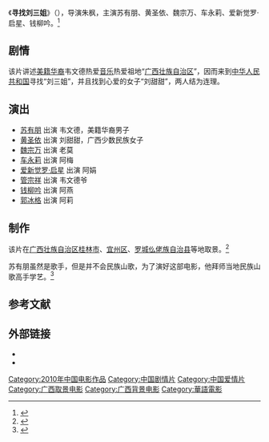 {{Otheruses|subject=朱枫执导的电影《寻找刘三姐》|other=其他同名条目|寻找刘三姐}}
{{电影信息框
| 片名     = 寻找刘三姐
| 电影原名 = ''{{lang|en|A Singing Fairy}}''
| 图像     = A Singing Fairy poster.jpg
| 图像说明 = 海报
| 导演     = [[朱枫|朱枫]]
| 监制     = 匡达蔼、吴亚康、郑首元、林忠文、王婷鸿
| 制片     = 彭钢、郑锦浩
| 编剧     = 未水、齐昕、宋邕江、黄柯云
| 剧本     = 
| 原著     = 
| 主演     = 苏有朋<br>黄圣依<br>魏宗万<br>车永莉<br>爱新觉罗·启星<br>钱柳吟
| 主题曲   = 
| 片头曲   = 
| 片尾曲   = 
| 配乐     = 苏聪、刘思军
| 摄影     = 赵永华
| 剪辑     = 于广潼
| 制片商   = [[广西电影制片厂|广西电影制片厂]]<br>电影频道节目中心<br>广西金鑫影视文化传播有限公司<br>广西卓艺影视文化发展有限公司
| 发行商   = 中国电影集团公司
| 上映日期 = {{Film date|2010|4|30|中国大陆}}
| 片长     = 88分钟
| 产地     = {{CHNML}}
| 语言     = 普通话
| 预算     = 
| 票房     = 
| 前集     = 
| 续集     = 
}}
《'''寻找刘三姐'''》（{{lang-en|''A Singing Fairy''}}），导演朱枫，主演苏有朋、黄圣依、魏宗万、车永莉、爱新觉罗·启星、钱柳吟。<ref>{{cite web |url=http://ent.qq.com/a/20100430/000305.htm |title=《寻找刘三姐》今上映 苏有朋领衔传说新篇章 |date=2010-04-30 |accessdate=2014-03-15 |work=腾讯网 |archive-date=2020-10-25 |archive-url=https://web.archive.org/web/20201025025016/https://ent.qq.com/a/20100430/000305.htm |dead-url=no }}</ref>

== 剧情 ==
该片讲述[[美籍华裔|美籍华裔]]韦文德热爱[[音乐|音乐]]热爱祖地“[[广西壮族自治区|广西壮族自治区]]”，因而来到[[中华人民共和国|中华人民共和国]]寻找“刘三姐”，并且找到心爱的女子“刘甜甜”，两人结为连理。

== 演出 ==
*[[苏有朋|苏有朋]] 出演 韦文德，美籍华裔男子
*[[黄圣依|黄圣依]] 出演 刘甜甜，广西少数民族女子
*[[魏宗万|魏宗万]] 出演 老莫 
*[[车永莉|车永莉]] 出演 阿梅 
*[[爱新觉罗·启星|爱新觉罗·启星]] 出演 阿娟
*[[管宗祥|管宗祥]] 出演 韦文德爷
*[[钱柳吟|钱柳吟]] 出演 阿燕
*[[郭冰格|郭冰格]] 出演 阿莉

== 制作 ==
该片在[[广西壮族自治区|广西壮族自治区]][[桂林市|桂林市]]、[[宜州区|宜州区]]、[[罗城仫佬族自治县|罗城仫佬族自治县]]等地取景。<ref>{{cite web |url=http://ent.qq.com/a/20100429/000600.htm |title=《寻找刘三姐》首映 苏有朋黄圣依“终成眷属” |date=2010-04-29 |accessdate=2014-03-15 |work=腾讯网 |archive-date=2020-10-26 |archive-url=https://web.archive.org/web/20201026082024/https://ent.qq.com/a/20100429/000600.htm |dead-url=no }}</ref>

苏有朋虽然是歌手，但是并不会民族山歌，为了演好这部电影，他拜师当地民族山歌高手学艺。<ref>{{cite web |url=http://ent.qq.com/a/20100424/000081.htm |title=《寻找刘三姐》举行首映会 苏有朋现场飙山歌 |date=2010-01=4-24 |accessdate=2014-03-15 |work=腾讯网 |archive-date=2020-10-31 |archive-url=https://web.archive.org/web/20201031025134/https://ent.qq.com/a/20100424/000081.htm |dead-url=no }}</ref>

==参考文献==
{{reflist}}

== 外部链接==
*{{douban}}
*{{Mtime|99393}}

{{蘇有朋}}
{{DEFAULTSORT:Xun寻找}}
[[Category:2010年中国电影作品|Category:2010年中国电影作品]]
[[Category:中国剧情片|Category:中国剧情片]]
[[Category:中国爱情片|Category:中国爱情片]]
[[Category:广西取景电影|Category:广西取景电影]]
[[Category:广西背景电影|Category:广西背景电影]]
[[Category:華語電影|Category:華語電影]]